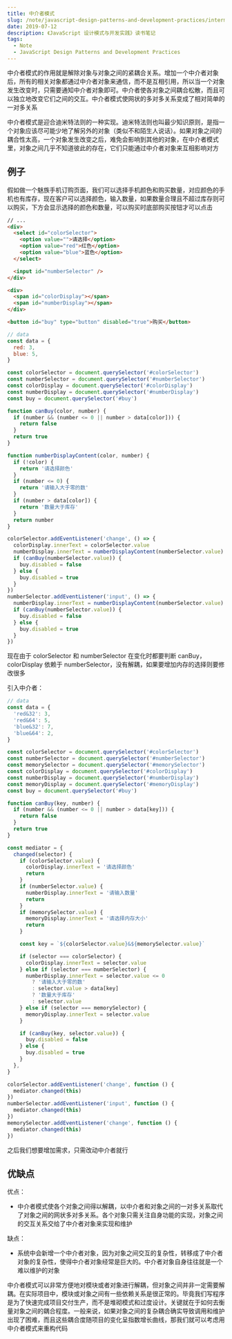 ```yaml
---
title: 中介者模式
slug: /note/javascript-design-patterns-and-development-practices/intermediary
date: 2019-07-12
description: 《JavaScript 设计模式与开发实践》读书笔记
tags:
  - Note
  - JavaScript Design Patterns and Development Practices
---
```


中介者模式的作用就是解除对象与对象之间的紧耦合关系。增加一个中介者对象后，所有的相关对象都通过中介者对象来通信，而不是互相引用，所以当一个对象发生改变时，只需要通知中介者对象即可。中介者使各对象之间耦合松散，而且可以独立地改变它们之间的交互。中介者模式使网状的多对多关系变成了相对简单的一对多关系

中介者模式是迎合迪米特法则的一种实现。迪米特法则也叫最少知识原则，是指一个对象应该尽可能少地了解另外的对象（类似不和陌生人说话）。如果对象之间的耦合性太高，一个对象发生改变之后，难免会影响到其他的对象，在中介者模式里，对象之间几乎不知道彼此的存在，它们只能通过中介者对象来互相影响对方

## 例子

假如做一个魅族手机订购页面，我们可以选择手机颜色和购买数量，对应颜色的手机也有库存，现在客户可以选择颜色，输入数量，如果数量合理且不超过库存则可以购买，下方会显示选择的颜色和数量，可以购买时底部购买按钮才可以点击

```html
// ...
<div>
  <select id="colorSelector">
    <option value="">请选择</option>
    <option value="red">红色</option>
    <option value="blue">蓝色</option>
  </select>

  <input id="numberSelector" />
</div>

<div>
  <span id="colorDisplay"></span>
  <span id="numberDisplay"></span>
</div>

<button id="buy" type="button" disabled="true">购买</button>
```

```js
// data
const data = {
  red: 3,
  blue: 5,
}

const colorSelector = document.querySelector('#colorSelector')
const numberSelector = document.querySelector('#numberSelector')
const colorDisplay = document.querySelector('#colorDisplay')
const numberDisplay = document.querySelector('#numberDisplay')
const buy = document.querySelector('#buy')

function canBuy(color, number) {
  if (number && (number <= 0 || number > data[color])) {
    return false
  }
  return true
}

function numberDisplayContent(color, number) {
  if (!color) {
    return '请选择颜色'
  }
  if (number <= 0) {
    return '请输入大于零的数'
  }
  if (number > data[color]) {
    return '数量大于库存'
  }
  return number
}

colorSelector.addEventListener('change', () => {
  colorDisplay.innerText = colorSelector.value
  numberDisplay.innerText = numberDisplayContent(numberSelector.value)
  if (canBuy(numberSelector.value)) {
    buy.disabled = false
  } else {
    buy.disabled = true
  }
})
numberSelector.addEventListener('input', () => {
  numberDisplay.innerText = numberDisplayContent(numberSelector.value)
  if (canBuy(numberSelector.value)) {
    buy.disabled = false
  } else {
    buy.disabled = true
  }
})
```

现在由于 colorSelector 和 numberSelector 在变化时都要判断 canBuy，colorDisplay 依赖于 numberSelector，没有解耦，如果要增加内存的选择则要修改很多

引入中介者：

```js
// data
const data = {
  'red&32': 3,
  'red&64': 5,
  'blue&32': 7,
  'blue&64': 2,
}

const colorSelector = document.querySelector('#colorSelector')
const numberSelector = document.querySelector('#numberSelector')
const memorySelector = document.querySelector('#memorySelector')
const colorDisplay = document.querySelector('#colorDisplay')
const numberDisplay = document.querySelector('#numberDisplay')
const memoryDisplay = document.querySelector('#memoryDisplay')
const buy = document.querySelector('#buy')

function canBuy(key, number) {
  if (number && (number <= 0 || number > data[key])) {
    return false
  }
  return true
}

const mediator = {
  changed(selector) {
    if (colorSelector.value) {
      colorDisplay.innerText = '请选择颜色'
      return
    }
    if (numberSelector.value) {
      numberDisplay.innerText = '请输入数量'
      return
    }
    if (memorySelector.value) {
      memoryDisplay.innerText = '请选择内存大小'
      return 
    }

    const key = `${colorSelector.value}&${memorySelector.value}`

    if (selector === colorSelector) {
      colorDisplay.innerText = selector.value
    } else if (selector === numberSelector) {
      numberDisplay.innerText = selector.value <= 0
        ? '请输入大于零的数'
        : selector.value > data[key]
        ? '数量大于库存'
        : selector.value
    } else if (selector === memorySelector) {
      memoryDisplay.innerText = selector.value
    }

    if (canBuy(key, selector.value)) {
      buy.disabled = false
    } else {
      buy.disabled = true
    }
  },
}

colorSelector.addEventListener('change', function () {
  mediator.changed(this)
})
numberSelector.addEventListener('input', function () {
  mediator.changed(this)
})
memorySelector.addEventListener('change', function () {
  mediator.changed(this)
})
```

之后我们想要增加需求，只需改动中介者就行

## 优缺点

优点：

* 中介者模式使各个对象之间得以解耦，以中介者和对象之间的一对多关系取代了对象之间的网状多对多关系。各个对象只需关注自身功能的实现，对象之间的交互关系交给了中介者对象来实现和维护

缺点：

* 系统中会新增一个中介者对象，因为对象之间交互的复杂性，转移成了中介者对象的复杂性，使得中介者对象经常是巨大的。中介者对象自身往往就是一个难以维护的对象

中介者模式可以非常方便地对模块或者对象进行解耦，但对象之间并非一定需要解耦。在实际项目中，模块或对象之间有一些依赖关系是很正常的。毕竟我们写程序是为了快速完成项目交付生产，而不是堆砌模式和过度设计。关键就在于如何去衡量对象之间的耦合程度。一般来说，如果对象之间的复杂耦合确实导致调用和维护出现了困难，而且这些耦合度随项目的变化呈指数增长曲线，那我们就可以考虑用中介者模式来重构代码
